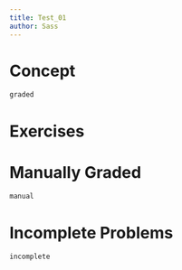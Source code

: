 ```yaml
---
title: Test_01
author: Sass
---
```

# Concept
```r
graded
```
# Exercises
# Manually Graded
```r
manual
```
# Incomplete Problems
```r
incomplete
```

